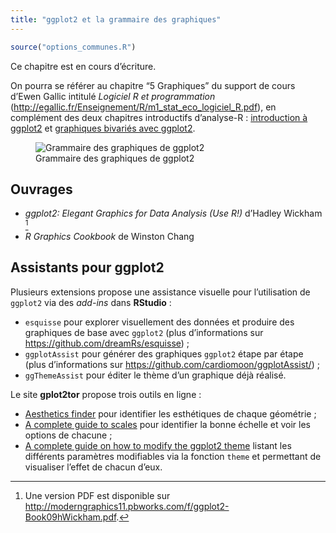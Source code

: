 ```yaml
---
title: "ggplot2 et la grammaire des graphiques"
---
```


```r
source("options_communes.R")
```

<div class="important">
Ce chapitre est en cours d'écriture.
</div>

On pourra se référer au chapitre <q>5 Graphiques</q> du support de cours d'Ewen Gallic intitulé *Logiciel R et programmation* (<http://egallic.fr/Enseignement/R/m1_stat_eco_logiciel_R.pdf>), en complément des deux chapitres introductifs d'analyse-R : [introduction à ggplot2](intro-ggplot2.html) et [graphiques bivariés avec ggplot2](graphiques-bivaries-ggplot2.html).

![Grammaire des graphiques de ggplot2](images/ggplot-grammar-of-graphics.png)



## Ouvrages

- *ggplot2: Elegant Graphics for Data Analysis (Use R!)* d'Hadley Wickham ^[Une version PDF est disponible sur <http://moderngraphics11.pbworks.com/f/ggplot2-Book09hWickham.pdf>.]
- *R Graphics Cookbook* de Winston Chang


## Assistants pour ggplot2

Plusieurs extensions propose une assistance visuelle pour l'utilisation de `ggplot2`{.pkg} via des *add-ins* dans **RStudio** :

- `esquisse`{.pkg} pour explorer visuellement des données et produire des graphiques de base avec `ggplot2`{.pkg} (plus d'informations sur <https://github.com/dreamRs/esquisse>) ;
- `ggplotAssist`{.pkg} pour générer des graphiques `ggplot2`{.pkg} étape par étape (plus d'informations sur <https://github.com/cardiomoon/ggplotAssist/>) ;
- `ggThemeAssist`{.pkg} pour éditer le thème d'un graphique déjà réalisé.

Le site **gplot2tor** propose trois outils en ligne :

- [Aesthetics finder](https://ggplot2tor.com/aesthetics) pour identifier les esthétiques de chaque géométrie ;
- [A complete guide to scales](https://ggplot2tor.com/scales) pour identifier la bonne échelle et voir les options de chacune ;
- [A complete guide on how to modify the ggplot2 theme](https://ggplot2tor.com/theme) listant les différents paramètres modifiables via la fonction `theme`{data-pkg="ggplot2"} et permettant de visualiser l'effet de chacun d'eux.
